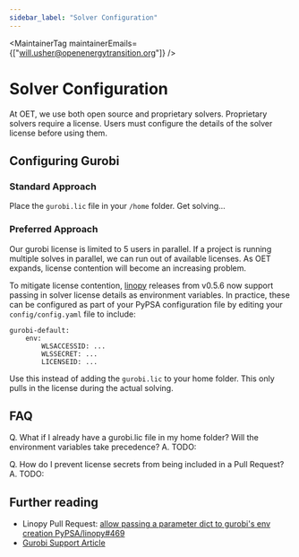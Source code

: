 ```yaml
---
sidebar_label: "Solver Configuration"
---
```



<MaintainerTag maintainerEmails={["will.usher@openenergytransition.org"]} />

# Solver Configuration

At OET, we use both open source and proprietary solvers. 
Proprietary solvers require a license. Users must configure the details of the solver license before using them.

## Configuring Gurobi

### Standard Approach

Place the `gurobi.lic` file in your `/home` folder. Get solving...

### Preferred Approach

Our gurobi license is limited to 5 users in parallel. If a project is running multiple solves in parallel, we can run out of available licenses.
As OET expands, license contention will become an increasing problem.

To mitigate license contention, [linopy](https://linopy.readthedocs.io/) releases from v0.5.6 now support passing in solver license details as environment variables.
In practice, these can be configured as part of your PyPSA configuration file by editing your `config/config.yaml` file to include:

```
gurobi-default:
    env:
        WLSACCESSID: ...
        WLSSECRET: ...
        LICENSEID: ...
```

Use this instead of adding the `gurobi.lic` to your home folder. This only pulls in the license during the actual solving.

## FAQ

Q. What if I already have a gurobi.lic file in my home folder? Will the environment variables take precedence?
A. TODO:

Q. How do I prevent license secrets from being included in a Pull Request?
A. TODO:


## Further reading

- Linopy Pull Request: [allow passing a parameter dict to gurobi's env creation PyPSA/linopy#469](https://github.com/PyPSA/linopy/pull/469)
- [Gurobi Support Article](https://support.gurobi.com/hc/en-us/articles/13232844297489-How-do-I-set-up-a-Web-License-Service-WLS-license)
